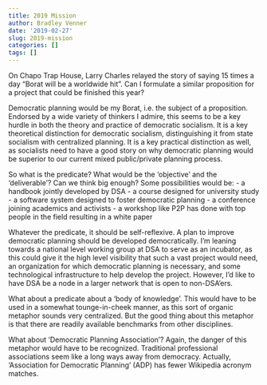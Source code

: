 ```yaml
---
title: 2019 Mission
author: Bradley Venner
date: '2019-02-27'
slug: 2019-mission
categories: []
tags: []
---
```


On Chapo Trap House, Larry Charles relayed the story of saying 15 times a day "Borat will be a worldwide hit".  Can I formulate a similar proposition for a project that could be finished this year?

Democratic planning would be my Borat, i.e. the subject of a proposition.  Endorsed by a wide variety of thinkers I admire, this seems to be a key hurdle in both the theory and practice of democratic socialism.  It is a key theoretical distinction for democratic socialism, distinguishing it from state socialism with centralized planning. It is a key practical distinction as well, as socialists need to have a good story on why democratic planning would be superior to our current mixed public/private planning process. 

So what is the predicate?  What would be the 'objective' and the 'deliverable'?  Can we think big enough?  Some possibilities would be:
 - a handbook jointly developed by DSA
 - a course designed for university study
 - a software system designed to foster democratic planning
 - a conference joining academics and activists
 - a workshop like P2P has done with top people in the field resulting in a white paper
 
Whatever the predicate, it should be self-reflexive.  A plan to improve democratic planning should be developed democratically.  I'm leaning towards a national level working group at DSA to serve as an incubator, as this could give it the high level visibility that such a vast project would need, an organization for which democratic planning is necessary, and some technological infrastructure to help develop the project.  However, I'd like to have DSA be a node in a larger network that is open to non-DSA'ers.

What about a predicate about a 'body of knowledge'.  This would have to be used in a somewhat tounge-in-cheek manner, as this sort of organic metaphor sounds very centralized.  But the good thing about this metaphor is that there are readily available benchmarks from other disciplines.  

What about 'Democratic Planning Association'?  Again, the danger of this metaphor would have to be recognized.  Traditional professional associations seem like a long ways away from democracy.  Actually, 'Association for Democratic Planning' (ADP) has fewer Wikipedia acronym matches.   